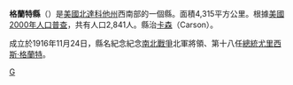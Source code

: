 {{Unreferenced|time=2019-01-31T04:49:01+00:00}}
{{Otheruses|格蘭特縣|subject=美國北達科他州的一個縣|other=同名的縣}}
<!--[[File:Map_of_North_Dakota_highlighting_Grant_County.svg|250px]]-->
{{Infobox U.S. County|
 |county  = 格蘭特縣
 |state = 北達科他州 
 |en county  = Grant County
 |en state = North Dakota 
 |seal =  
 |map size = 225
 |founded = 
 |seat = [[卡森_(北達科他州)|卡森]] 
 |area = 4,315 [[km²|km²]] (1,666 [[square_mile|mi²]]) 
 |area land  = 4,298 km² (1,659 mi²) 
 |area water = 17 km² (6 mi²)
 |area percentage = 0.39% 
 |census yr = 2000
 |pop = 2,841
 |density = 1
 |web = 
|}}
'''格蘭特縣'''（{{lang-en|Grant County}}）是[[美國|美國]][[北達科他州|北達科他州]]西南部的一個縣。面積4,315平方公里。根據[[美國2000年人口普查|美國2000年人口普查]]，共有人口2,841人。縣治[[卡森_(北達科他州)|卡森]]（Carson）。

成立於1916年11月24日，縣名紀念紀念[[南北戰爭|南北戰爭]]北軍將領、第十八任[[美國總統|總統]][[尤里西斯·格蘭特|尤里西斯·格蘭特]]。
[[Category:北达科他州行政区划|G]]